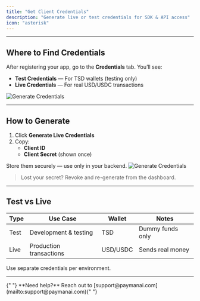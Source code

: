 ```yaml
---
title: "Get Client Credentials"
description: "Generate live or test credentials for SDK & API access"
icon: "asterisk"
---
```


---

## Where to Find Credentials

After registering your app, go to the **Credentials** tab. You’ll see:

-   **Test Credentials** — For TSD wallets (testing only)
-   **Live Credentials** — For real USD/USDC transactions

![Generate Credentials](/images/creds/img_1.png)

---

## How to Generate

1. Click **Generate Live Credentials**
2. Copy:
    - **Client ID**
    - **Client Secret** (shown once)

Store them securely — use only in your backend.
![Generate Credentials](/images/creds/img_2.png)
> Lost your secret? Revoke and re-generate from the dashboard.

---

## Test vs Live

| Type | Use Case                | Wallet   | Notes            |
| ---- | ----------------------- | -------- | ---------------- |
| Test | Development & testing   | TSD      | Dummy funds only |
| Live | Production transactions | USD/USDC | Sends real money |

Use separate credentials per environment.

---

<Note>
	{" "}
	**Need help?** Reach out to [support@paymanai.com](mailto:support@paymanai.com){" "}
</Note>
